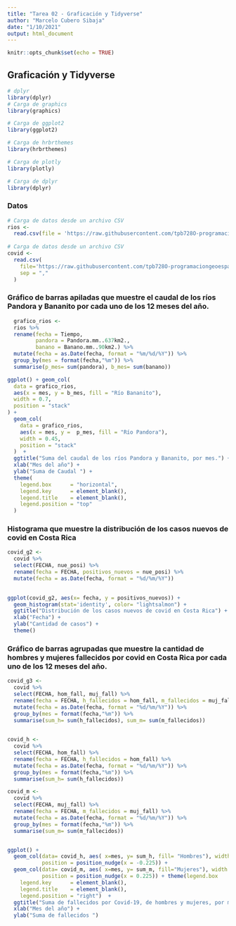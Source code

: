 ```yaml
---
title: "Tarea 02 - Graficación y Tidyverse"
author: "Marcelo Cubero Sibaja"
date: "1/10/2021"
output: html_document
---
```


```r
knitr::opts_chunk$set(echo = TRUE)
```


## Graficación y Tidyverse

```r
# dplyr
library(dplyr) 
# Carga de graphics
library(graphics)

# Carga de ggplot2
library(ggplot2)

# Carga de hrbrthemes
library(hrbrthemes)

# Carga de plotly
library(plotly)

# Carga de dplyr
library(dplyr)

```
### Datos
```r
# Carga de datos desde un archivo CSV
rios <-
  read.csv(file = 'https://raw.githubusercontent.com/tpb728O-programaciongeoespacialr/2021ii/main/datos/hidrologia/fdc/fdc.csv')
           
# Carga de datos desde un archivo CSV
covid <- 
  read.csv(
    file='https://raw.githubusercontent.com/tpb728O-programaciongeoespacialr/2021ii/main/datos/minsalud/covid/ultimafecha_CSV_GENERAL.csv', 
    sep = ","
  )           

```

### Gráfico de barras apiladas que muestre el caudal de los ríos Pandora y Bananito por cada uno de los 12 meses del año.

```r
  grafico_rios <-
  rios %>%
  rename(fecha = Tiempo,
         pandora = Pandora.mm..637km2.,
         banano = Banano.mm..90km2.) %>%
  mutate(fecha = as.Date(fecha, format = "%m/%d/%Y")) %>%
  group_by(mes = format(fecha,"%m")) %>%
  summarise(p_mes= sum(pandora), b_mes= sum(banano))

```


```r
ggplot() + geom_col(
  data = grafico_rios,
  aes(x = mes, y = b_mes, fill = "Río Bananito"),
  width = 0.7,
  position = "stack"
) +
  geom_col(
    data = grafico_rios,
    aes(x = mes, y =  p_mes, fill = "Río Pandora"),
    width = 0.45,
    position = "stack"
  )  +
  ggtitle("Suma del caudal de los ríos Pandora y Bananito, por mes.") +
  xlab("Mes del año") +
  ylab("Suma de Caudal ") +
  theme(
    legend.box      = "horizontal",
    legend.key      = element_blank(),
    legend.title    = element_blank(),
    legend.position = "top"
  )

```


###  Histograma que muestre la distribución de los casos nuevos de covid en Costa Rica





```r
covid_g2 <-
  covid %>%
  select(FECHA, nue_posi) %>%
  rename(fecha = FECHA, positivos_nuevos = nue_posi) %>%
  mutate(fecha = as.Date(fecha, format = "%d/%m/%Y"))
 

```
```r
ggplot(covid_g2, aes(x= fecha, y = positivos_nuevos)) +
  geom_histogram(stat='identity', color= "lightsalmon") +
  ggtitle("Distribución de los casos nuevos de covid en Costa Rica") +
  xlab("Fecha") +
  ylab("Cantidad de casos") +
  theme() 
```

###  Gráfico de barras agrupadas que muestre la cantidad de hombres y mujeres fallecidos por covid en Costa Rica por cada uno de los 12 meses del año. 

```r
covid_g3 <-
  covid %>%
  select(FECHA, hom_fall, muj_fall) %>%
  rename(fecha = FECHA, h_fallecidos = hom_fall, m_fallecidos = muj_fall) %>%
  mutate(fecha = as.Date(fecha, format = "%d/%m/%Y")) %>%
  group_by(mes = format(fecha,"%m")) %>%
  summarise(sum_h= sum(h_fallecidos), sum_m= sum(m_fallecidos))
  

```



```r
covid_h <-
  covid %>%
  select(FECHA, hom_fall) %>%
  rename(fecha = FECHA, h_fallecidos = hom_fall) %>%
  mutate(fecha = as.Date(fecha, format = "%d/%m/%Y")) %>%
  group_by(mes = format(fecha,"%m")) %>%
  summarise(sum_h= sum(h_fallecidos))

covid_m <-
  covid %>%
  select(FECHA, muj_fall) %>%
  rename(fecha = FECHA, m_fallecidos = muj_fall) %>%
  mutate(fecha = as.Date(fecha, format = "%d/%m/%Y")) %>%
  group_by(mes = format(fecha,"%m")) %>%
  summarise(sum_m= sum(m_fallecidos))



```

```r

  
ggplot() +
  geom_col(data= covid_h, aes( x=mes, y= sum_h, fill= "Hombres"), width = 0.45,
           position = position_nudge(x = -0.225)) +
  geom_col(data= covid_m, aes( x=mes, y= sum_m, fill="Mujeres"), width = 0.45,
           position = position_nudge(x = 0.225)) + theme(legend.box      = "horizontal",
    legend.key      = element_blank(),
    legend.title    = element_blank(),
    legend.position = "right")  +
  ggtitle("Suma de fallecidos por Covid-19, de hombres y mujeres, por mes.") +
  xlab("Mes del año") +
  ylab("Suma de fallecidos ")

```





















